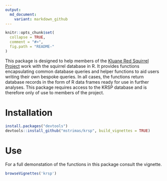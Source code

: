 ```yaml
---
output:
  md_document:
    variant: markdown_github
---
```


<!-- README.md is generated from README.rmd. Please edit that file -->

```r
knitr::opts_chunk$set(
  collapse = TRUE,
  comment = "#>",
  fig.path = "README-"
)
```

This package is designed to help members of the [Kluane Red Squirrel Project](http://redsquirrel.biology.ualberta.ca/) work with the squirrel database in R. It provides functions encapsulating common database queries and helper functions to aid users writing their own bespoke queries. In all cases, the functions return database records in the form of R data frames ready for use in further analyses. This package requires access to the KRSP database and is therefore only of use to members of the project.

# Installation

```r
install.packages("devtools")
devtools::install_github("mstrimas/krsp", build_vignettes = TRUE)
```

# Use

For a full demonstation of the functions in this package consult the vignette.

```r
browseVignettes('krsp')
```
